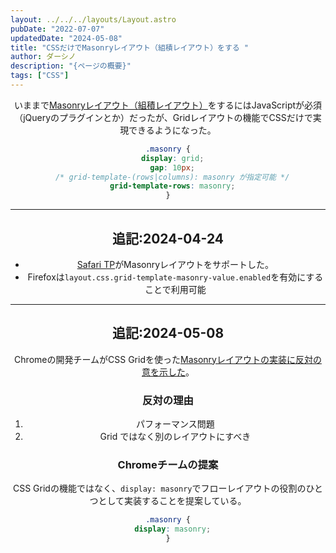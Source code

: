 ```yaml
---
layout: ../../../layouts/Layout.astro
pubDate: "2022-07-07"
updatedDate: "2024-05-08"
title: "CSSだけでMasonryレイアウト（組積レイアウト）をする "
author: ダーシノ
description: "{ページの概要}"
tags: ["CSS"]
---
```



<Header {...frontmatter} />

いままで[Masonryレイアウト（組積レイアウト）](https://developer.mozilla.org/ja/docs/Web/CSS/CSS_grid_layout/Masonry_layout)をするにはJavaScriptが必須（jQueryのプラグインとか）だったが、Gridレイアウトの機能でCSSだけで実現できるようになった。


```css
.masonry {
  display: grid;
  gap: 10px;
  /* grid-template-(rows|columns): masonry が指定可能 */
  grid-template-rows: masonry;
}
```

---- 

## 追記:2024-04-24

- [Safari TP](https://webkit.org/blog/15269/help-us-invent-masonry-layouts-for-css-grid-level-3/)がMasonryレイアウトをサポートした。
- Firefoxは`layout.css.grid-template-masonry-value.enabled`を有効にすることで利用可能

----

## 追記:2024-05-08

Chromeの開発チームがCSS Gridを使った[Masonryレイアウトの実装に反対の意を示した](https://developer.chrome.com/blog/masonry)。

### 反対の理由

1. パフォーマンス問題
2. Grid ではなく別のレイアウトにすべき

### Chromeチームの提案

CSS Gridの機能ではなく、`display: masonry`でフローレイアウトの役割のひとつとして実装することを提案している。
```css
.masonry {
  display: masonry;
}
```
